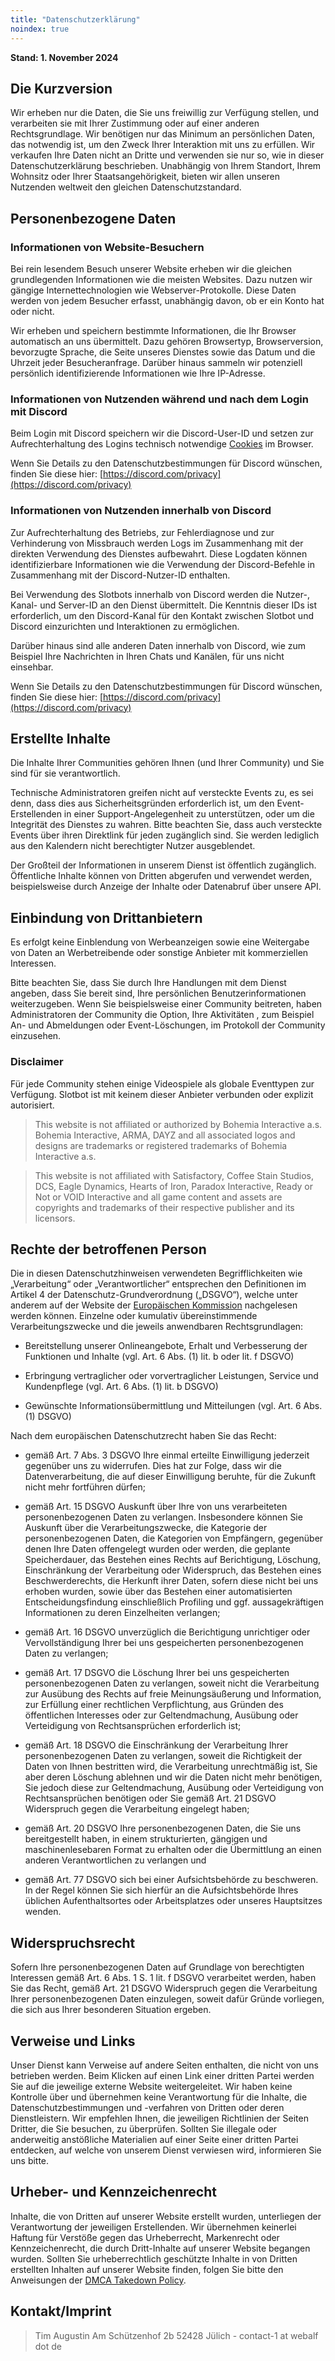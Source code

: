 ```yaml
---
title: "Datenschutzerklärung"
noindex: true
---
```


**Stand: 1. November 2024**

## Die Kurzversion

Wir erheben nur die Daten, die Sie uns freiwillig zur Verfügung stellen, und verarbeiten sie mit Ihrer Zustimmung oder auf einer anderen Rechtsgrundlage. Wir benötigen nur das Minimum an persönlichen Daten, das notwendig ist, um den Zweck Ihrer Interaktion mit uns zu erfüllen. Wir verkaufen Ihre Daten nicht an Dritte und verwenden sie nur so, wie in dieser Datenschutzerklärung beschrieben. Unabhängig von Ihrem Standort, Ihrem Wohnsitz oder Ihrer Staatsangehörigkeit, bieten wir allen unseren Nutzenden weltweit den gleichen Datenschutzstandard.

## Personenbezogene Daten

### Informationen von Website-Besuchern

Bei rein lesendem Besuch unserer Website erheben wir die gleichen grundlegenden Informationen wie die meisten Websites. Dazu nutzen wir gängige Internettechnologien wie Webserver-Protokolle. Diese Daten werden von jedem Besucher erfasst, unabhängig davon, ob er ein Konto hat oder nicht.

Wir erheben und speichern bestimmte Informationen, die Ihr Browser automatisch an uns übermittelt. Dazu gehören Browsertyp, Browserversion, bevorzugte Sprache, die Seite unseres Dienstes sowie das Datum und die Uhrzeit jeder Besucheranfrage. Darüber hinaus sammeln wir potenziell persönlich identifizierende Informationen wie Ihre IP-Adresse.

### Informationen von Nutzenden während und nach dem Login mit Discord

Beim Login mit Discord speichern wir die Discord-User-ID und setzen zur Aufrechterhaltung des Logins technisch notwendige [Cookies](/policies/datenschutzerklärung/cookies) im Browser.

Wenn Sie Details zu den Datenschutzbestimmungen für Discord wünschen, finden Sie diese hier: [https://discord.com/privacy](https://discord.com/privacy)

### Informationen von Nutzenden innerhalb von Discord

Zur Aufrechterhaltung des Betriebs, zur Fehlerdiagnose und zur Verhinderung von Missbrauch werden Logs im Zusammenhang mit der direkten Verwendung des Dienstes aufbewahrt. Diese Logdaten können identifizierbare Informationen wie die Verwendung der Discord-Befehle in Zusammenhang mit der Discord-Nutzer-ID enthalten.

Bei Verwendung des Slotbots innerhalb von Discord werden die Nutzer-, Kanal- und Server-ID an den Dienst übermittelt. Die Kenntnis dieser IDs ist erforderlich, um den Discord-Kanal für den Kontakt zwischen Slotbot und Discord einzurichten und Interaktionen zu ermöglichen.

Darüber hinaus sind alle anderen Daten innerhalb von Discord, wie zum Beispiel Ihre Nachrichten in Ihren Chats und Kanälen, für uns nicht einsehbar.

Wenn Sie Details zu den Datenschutzbestimmungen für Discord wünschen, finden Sie diese hier: [https://discord.com/privacy](https://discord.com/privacy)

## Erstellte Inhalte

Die Inhalte Ihrer Communities gehören Ihnen (und Ihrer Community) und Sie sind für sie verantwortlich.

Technische Administratoren greifen nicht auf versteckte Events zu, es sei denn, dass dies aus Sicherheitsgründen erforderlich ist, um den Event-Erstellenden in einer Support-Angelegenheit zu unterstützen, oder um die Integrität des Dienstes zu wahren. Bitte beachten Sie, dass auch versteckte Events über ihren Direktlink für jeden zugänglich sind. Sie werden lediglich aus den Kalendern nicht berechtigter Nutzer ausgeblendet.

Der Großteil der Informationen in unserem Dienst ist öffentlich zugänglich. Öffentliche Inhalte können von Dritten abgerufen und verwendet werden, beispielsweise durch Anzeige der Inhalte oder Datenabruf über unsere API.

## Einbindung von Drittanbietern

Es erfolgt keine Einblendung von Werbeanzeigen sowie eine Weitergabe von Daten an Werbetreibende oder sonstige Anbieter mit kommerziellen Interessen.

Bitte beachten Sie, dass Sie durch Ihre Handlungen mit dem Dienst angeben, dass Sie bereit sind, Ihre persönlichen Benutzerinformationen weiterzugeben. Wenn Sie beispielsweise einer Community beitreten, haben Administratoren der Community die Option, Ihre Aktivitäten , zum Beispiel An- und Abmeldungen oder Event-Löschungen, im Protokoll der Community einzusehen.

### Disclaimer

Für jede Community stehen einige Videospiele als globale Eventtypen zur Verfügung. Slotbot ist mit keinem dieser Anbieter verbunden oder explizit autorisiert.

> This website is not affiliated or authorized by Bohemia Interactive a.s. Bohemia Interactive, ARMA, DAYZ and all associated logos and designs are trademarks or registered trademarks of Bohemia Interactive a.s.

> This website is not affiliated with Satisfactory, Coffee Stain Studios, DCS, Eagle Dynamics, Hearts of Iron, Paradox Interactive, Ready or Not or VOID Interactive and all game content and assets are copyrights and trademarks of their respective publisher and its licensors.

## Rechte der betroffenen Person

Die in diesen Datenschutzhinweisen verwendeten Begrifflichkeiten wie „Verarbeitung“ oder „Verantwortlicher“ entsprechen den Definitionen im Artikel 4 der Datenschutz-Grundverordnung („DSGVO“), welche unter anderem auf der Website der [Europäischen Kommission](https://eur-lex.europa.eu/legal-content/DE/TXT/HTML/?uri=CELEX:32016R0679\&from=EN#d1e1508-1-1) nachgelesen werden können. Einzelne oder kumulativ übereinstimmende Verarbeitungszwecke und die jeweils anwendbaren Rechtsgrundlagen:

* Bereitstellung unserer Onlineangebote, Erhalt und Verbesserung der Funktionen und Inhalte (vgl. Art. 6 Abs. (1) lit. b oder lit. f DSGVO)

* Erbringung vertraglicher oder vorvertraglicher Leistungen, Service und Kundenpflege (vgl. Art. 6 Abs. (1) lit. b DSGVO)

* Gewünschte Informationsübermittlung und Mitteilungen (vgl. Art. 6 Abs. (1) DSGVO)

Nach dem europäischen Datenschutzrecht haben Sie das Recht:

* gemäß Art. 7 Abs. 3 DSGVO Ihre einmal erteilte Einwilligung jederzeit gegenüber uns zu widerrufen. Dies hat zur Folge, dass wir die Datenverarbeitung, die auf dieser Einwilligung beruhte, für die Zukunft nicht mehr fortführen dürfen;

* gemäß Art. 15 DSGVO Auskunft über Ihre von uns verarbeiteten personenbezogenen Daten zu verlangen. Insbesondere können Sie Auskunft über die Verarbeitungszwecke, die Kategorie der personenbezogenen Daten, die Kategorien von Empfängern, gegenüber denen Ihre Daten offengelegt wurden oder werden, die geplante Speicherdauer, das Bestehen eines Rechts auf Berichtigung, Löschung, Einschränkung der Verarbeitung oder Widerspruch, das Bestehen eines Beschwerderechts, die Herkunft ihrer Daten, sofern diese nicht bei uns erhoben wurden, sowie über das Bestehen einer automatisierten Entscheidungsfindung einschließlich Profiling und ggf. aussagekräftigen Informationen zu deren Einzelheiten verlangen;

* gemäß Art. 16 DSGVO unverzüglich die Berichtigung unrichtiger oder Vervollständigung Ihrer bei uns gespeicherten personenbezogenen Daten zu verlangen;

* gemäß Art. 17 DSGVO die Löschung Ihrer bei uns gespeicherten personenbezogenen Daten zu verlangen, soweit nicht die Verarbeitung zur Ausübung des Rechts auf freie Meinungsäußerung und Information, zur Erfüllung einer rechtlichen Verpflichtung, aus Gründen des öffentlichen Interesses oder zur Geltendmachung, Ausübung oder Verteidigung von Rechtsansprüchen erforderlich ist;

* gemäß Art. 18 DSGVO die Einschränkung der Verarbeitung Ihrer personenbezogenen Daten zu verlangen, soweit die Richtigkeit der Daten von Ihnen bestritten wird, die Verarbeitung unrechtmäßig ist, Sie aber deren Löschung ablehnen und wir die Daten nicht mehr benötigen, Sie jedoch diese zur Geltendmachung, Ausübung oder Verteidigung von Rechtsansprüchen benötigen oder Sie gemäß Art. 21 DSGVO Widerspruch gegen die Verarbeitung eingelegt haben;

* gemäß Art. 20 DSGVO Ihre personenbezogenen Daten, die Sie uns bereitgestellt haben, in einem strukturierten, gängigen und maschinenlesebaren Format zu erhalten oder die Übermittlung an einen anderen Verantwortlichen zu verlangen und

* gemäß Art. 77 DSGVO sich bei einer Aufsichtsbehörde zu beschweren. In der Regel können Sie sich hierfür an die Aufsichtsbehörde Ihres üblichen Aufenthaltsortes oder Arbeitsplatzes oder unseres Hauptsitzes wenden.

## Widerspruchsrecht

Sofern Ihre personenbezogenen Daten auf Grundlage von berechtigten Interessen gemäß Art. 6 Abs. 1 S. 1 lit. f DSGVO verarbeitet werden, haben Sie das Recht, gemäß Art. 21 DSGVO Widerspruch gegen die Verarbeitung Ihrer personenbezogenen Daten einzulegen, soweit dafür Gründe vorliegen, die sich aus Ihrer besonderen Situation ergeben.

## Verweise und Links

Unser Dienst kann Verweise auf andere Seiten enthalten, die nicht von uns betrieben werden. Beim Klicken auf einen Link einer dritten Partei werden Sie auf die jeweilige externe Website weitergeleitet. Wir haben keine Kontrolle über und übernehmen keine Verantwortung für die Inhalte, die Datenschutzbestimmungen und -verfahren von Dritten oder deren Dienstleistern. Wir empfehlen Ihnen, die jeweiligen Richtlinien der Seiten Dritter, die Sie besuchen, zu überprüfen. Sollten Sie illegale oder anderweitig anstößliche Materialien auf einer Seite einer dritten Partei entdecken, auf welche von unserem Dienst verwiesen wird, informieren Sie uns bitte.

## **Urheber- und Kennzeichenrecht**

Inhalte, die von Dritten auf unserer Website erstellt wurden, unterliegen der Verantwortung der jeweiligen Erstellenden. Wir übernehmen keinerlei Haftung für Verstöße gegen das Urheberrecht, Markenrecht oder Kennzeichenrecht, die durch Dritt-Inhalte auf unserer Website begangen wurden. Sollten Sie urheberrechtlich geschützte Inhalte in von Dritten erstellten Inhalten auf unserer Website finden, folgen Sie bitte den Anweisungen der [DMCA Takedown Policy](/policies/dmca-takedown-policy).

## Kontakt/Imprint

> Tim Augustin Am Schützenhof 2b 52428 Jülich - contact-1 at webalf dot de
